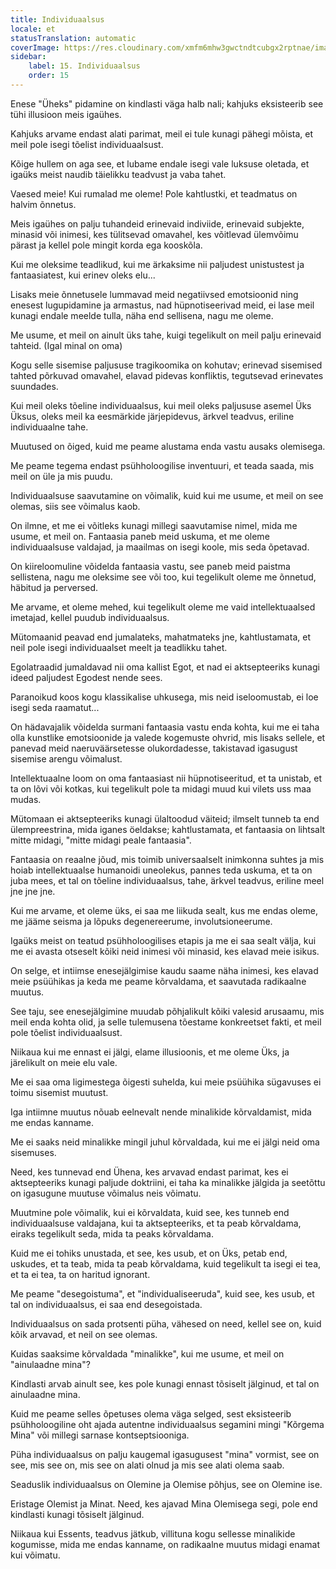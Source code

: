 ```yaml
---
title: Individuaalsus
locale: et
statusTranslation: automatic
coverImage: https://res.cloudinary.com/xmfm6mhw3gwctndtcubgx2rptnae/image/upload/v1740468922/small_cover_tratado_de_psicologia_revolucionaria_a4c0dca4e0.webp
sidebar:
    label: 15. Individuaalsus
    order: 15
---
```

Enese "Üheks" pidamine on kindlasti väga halb nali; kahjuks eksisteerib see tühi illusioon meis igaühes.

Kahjuks arvame endast alati parimat, meil ei tule kunagi pähegi mõista, et meil pole isegi tõelist individuaalsust.

Kõige hullem on aga see, et lubame endale isegi vale luksuse oletada, et igaüks meist naudib täielikku teadvust ja vaba tahet.

Vaesed meie! Kui rumalad me oleme! Pole kahtlustki, et teadmatus on halvim õnnetus.

Meis igaühes on palju tuhandeid erinevaid indiviide, erinevaid subjekte, minasid või inimesi, kes tülitsevad omavahel, kes võitlevad ülemvõimu pärast ja kellel pole mingit korda ega kooskõla.

Kui me oleksime teadlikud, kui me ärkaksime nii paljudest unistustest ja fantaasiatest, kui erinev oleks elu...

Lisaks meie õnnetusele lummavad meid negatiivsed emotsioonid ning enesest lugupidamine ja armastus, nad hüpnotiseerivad meid, ei lase meil kunagi endale meelde tulla, näha end sellisena, nagu me oleme.

Me usume, et meil on ainult üks tahe, kuigi tegelikult on meil palju erinevaid tahteid. (Igal minal on oma)

Kogu selle sisemise paljususe tragikoomika on kohutav; erinevad sisemised tahted põrkuvad omavahel, elavad pidevas konfliktis, tegutsevad erinevates suundades.

Kui meil oleks tõeline individuaalsus, kui meil oleks paljususe asemel Üks Üksus, oleks meil ka eesmärkide järjepidevus, ärkvel teadvus, eriline individuaalne tahe.

Muutused on õiged, kuid me peame alustama enda vastu ausaks olemisega.

Me peame tegema endast psühholoogilise inventuuri, et teada saada, mis meil on üle ja mis puudu.

Individuaalsuse saavutamine on võimalik, kuid kui me usume, et meil on see olemas, siis see võimalus kaob.

On ilmne, et me ei võitleks kunagi millegi saavutamise nimel, mida me usume, et meil on. Fantaasia paneb meid uskuma, et me oleme individuaalsuse valdajad, ja maailmas on isegi koole, mis seda õpetavad.

On kiireloomuline võidelda fantaasia vastu, see paneb meid paistma sellistena, nagu me oleksime see või too, kui tegelikult oleme me õnnetud, häbitud ja perversed.

Me arvame, et oleme mehed, kui tegelikult oleme me vaid intellektuaalsed imetajad, kellel puudub individuaalsus.

Mütomaanid peavad end jumalateks, mahatmateks jne, kahtlustamata, et neil pole isegi individuaalset meelt ja teadlikku tahet.

Egolatraadid jumaldavad nii oma kallist Egot, et nad ei aktsepteeriks kunagi ideed paljudest Egodest nende sees.

Paranoikud koos kogu klassikalise uhkusega, mis neid iseloomustab, ei loe isegi seda raamatut...

On hädavajalik võidelda surmani fantaasia vastu enda kohta, kui me ei taha olla kunstlike emotsioonide ja valede kogemuste ohvrid, mis lisaks sellele, et panevad meid naeruväärsetesse olukordadesse, takistavad igasugust sisemise arengu võimalust.

Intellektuaalne loom on oma fantaasiast nii hüpnotiseeritud, et ta unistab, et ta on lõvi või kotkas, kui tegelikult pole ta midagi muud kui vilets uss maa mudas.

Mütomaan ei aktsepteeriks kunagi ülaltoodud väiteid; ilmselt tunneb ta end ülempreestrina, mida iganes öeldakse; kahtlustamata, et fantaasia on lihtsalt mitte midagi, "mitte midagi peale fantaasia".

Fantaasia on reaalne jõud, mis toimib universaalselt inimkonna suhtes ja mis hoiab intellektuaalse humanoidi uneolekus, pannes teda uskuma, et ta on juba mees, et tal on tõeline individuaalsus, tahe, ärkvel teadvus, eriline meel jne jne jne.

Kui me arvame, et oleme üks, ei saa me liikuda sealt, kus me endas oleme, me jääme seisma ja lõpuks degenereerume, involutsioneerume.

Igaüks meist on teatud psühholoogilises etapis ja me ei saa sealt välja, kui me ei avasta otseselt kõiki neid inimesi või minasid, kes elavad meie isikus.

On selge, et intiimse enesejälgimise kaudu saame näha inimesi, kes elavad meie psüühikas ja keda me peame kõrvaldama, et saavutada radikaalne muutus.

See taju, see enesejälgimine muudab põhjalikult kõiki valesid arusaamu, mis meil enda kohta olid, ja selle tulemusena tõestame konkreetset fakti, et meil pole tõelist individuaalsust.

Niikaua kui me ennast ei jälgi, elame illusioonis, et me oleme Üks, ja järelikult on meie elu vale.

Me ei saa oma ligimestega õigesti suhelda, kui meie psüühika sügavuses ei toimu sisemist muutust.

Iga intiimne muutus nõuab eelnevalt nende minalikide kõrvaldamist, mida me endas kanname.

Me ei saaks neid minalikke mingil juhul kõrvaldada, kui me ei jälgi neid oma sisemuses.

Need, kes tunnevad end Ühena, kes arvavad endast parimat, kes ei aktsepteeriks kunagi paljude doktriini, ei taha ka minalikke jälgida ja seetõttu on igasugune muutuse võimalus neis võimatu.

Muutmine pole võimalik, kui ei kõrvaldata, kuid see, kes tunneb end individuaalsuse valdajana, kui ta aktsepteeriks, et ta peab kõrvaldama, eiraks tegelikult seda, mida ta peaks kõrvaldama.

Kuid me ei tohiks unustada, et see, kes usub, et on Üks, petab end, uskudes, et ta teab, mida ta peab kõrvaldama, kuid tegelikult ta isegi ei tea, et ta ei tea, ta on haritud ignorant.

Me peame "desegoistuma", et "individualiseeruda", kuid see, kes usub, et tal on individuaalsus, ei saa end desegoistada.

Individuaalsus on sada protsenti püha, vähesed on need, kellel see on, kuid kõik arvavad, et neil on see olemas.

Kuidas saaksime kõrvaldada "minalikke", kui me usume, et meil on "ainulaadne mina"?

Kindlasti arvab ainult see, kes pole kunagi ennast tõsiselt jälginud, et tal on ainulaadne mina.

Kuid me peame selles õpetuses olema väga selged, sest eksisteerib psühholoogiline oht ajada autentne individuaalsus segamini mingi "Kõrgema Mina" või millegi sarnase kontseptsiooniga.

Püha individuaalsus on palju kaugemal igasugusest "mina" vormist, see on see, mis see on, mis see on alati olnud ja mis see alati olema saab.

Seaduslik individuaalsus on Olemine ja Olemise põhjus, see on Olemine ise.

Eristage Olemist ja Minat. Need, kes ajavad Mina Olemisega segi, pole end kindlasti kunagi tõsiselt jälginud.

Niikaua kui Essents, teadvus jätkub, villituna kogu sellesse minalikide kogumisse, mida me endas kanname, on radikaalne muutus midagi enamat kui võimatu.

